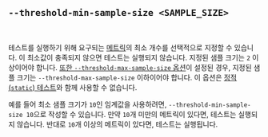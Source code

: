 ## `--threshold-min-sample-size <SAMPLE_SIZE>`

<br />

테스트를 실행하기 위해 요구되는 [메트릭][metric]의 최소 개수를 선택적으로 지정할 수 있습니다. 이 최소값이 충족되지 않으면 테스트는 실행되지 않습니다. 지정된 샘플 크기는 `2` 이상이어야 합니다. [또한 `--threshold-max-sample-size` 옵션][threshold max sample size option]이 설정된 경우, 지정된 샘플 크기는 `--threshold-max-sample-size` 이하이어야 합니다. 이 옵션은 [정적(`static`) 테스트][static]와 함께 사용할 수 없습니다.

예를 들어 최소 샘플 크기가 `10`인 임계값을 사용하려면, `--threshold-min-sample-size 10`으로 작성할 수 있습니다. 만약 `10`개 미만의 메트릭이 있다면, 테스트는 실행되지 않습니다. 반대로 `10`개 이상의 메트릭이 있다면, 테스트는 실행됩니다.

[metric]: /ko/docs/explanation/benchmarking/#metric

[threshold max sample size option]: #--threshold-max-sample-size-sample-size
[static]: #static